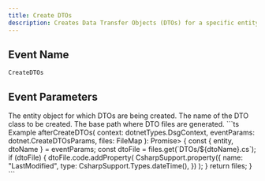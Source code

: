 ```yaml
---
title: Create DTOs
description: Creates Data Transfer Objects (DTOs) for a specific entity in the .NET application.
---
```


## Event Name

`CreateDTOs`

## Event Parameters

<ResponseField name="entity" type="Entity">
  The entity object for which DTOs are being created.
</ResponseField>

<ResponseField name="dtoName" type="string">
  The name of the DTO class to be created.
</ResponseField>

<ResponseField name="dtoBasePath" type="string">
  The base path where DTO files are generated.
</ResponseField>

<RequestExample>
```ts Example
afterCreateDTOs(
  context: dotnetTypes.DsgContext,
  eventParams: dotnet.CreateDTOsParams,
  files: FileMap<Class>
): Promise<FileMap<Class>> {
  const { entity, dtoName } = eventParams;
  const dtoFile = files.get(`DTOs/${dtoName}.cs`);
  if (dtoFile) {
    dtoFile.code.addProperty(
      CsharpSupport.property({
        name: "LastModified",
        type: CsharpSupport.Types.dateTime(),
      })
    );
  }
  return files;
}
```
</RequestExample>